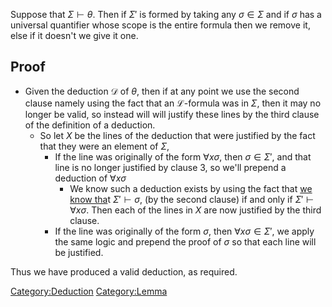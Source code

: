 Suppose that <math display="inline">\Sigma \vdash \theta</math>. Then if <math display="inline">\Sigma'</math> is formed by taking any <math display="inline">\sigma \in \Sigma</math> and if <math display="inline">\sigma</math> has a universal quantifier whose scope is the entire formula then we remove it, else if it doesn't we give it one.  

== Proof ==
*Given the deduction <math display="inline">\mathcal{D}</math> of <math display="inline">\theta</math>, then if at any point we use the second clause namely using the fact that an <math display="inline">\mathcal{L}</math>-formula was in <math display="inline">\Sigma</math>, then it may no longer be valid, so instead will will justify these lines by the third clause of the definition of a deduction.
**So let <math display="inline">X</math> be the lines of the deduction that were justified by the fact that they were an element of <math display="inline">\Sigma</math>,
*** If the line was originally of the form <math display="inline">\forall x \sigma</math>, then  <math display="inline">\sigma \in \Sigma'</math>, and that line is no longer justified by clause 3, so we'll prepend a deduction of <math display="inline">\forall x \sigma</math>
****We know such a deduction exists by using the fact that [[Equivalence of Removal of Universal Quantification|we know tha]]<nowiki/>t <math display="inline">\Sigma' \vdash \sigma</math>, (by the second clause) if and only if <math display="inline">\Sigma' \vdash \forall x \sigma</math>. Then each of the lines in <math display="inline">X</math> are now justified by the third clause.
***If the line was originally of the form <math display="inline">\sigma</math>, then <math display="inline">\forall x \sigma \in \Sigma'</math>, we apply the same logic  and prepend the proof of <math display="inline">\sigma</math> so that each line will be justified.

Thus we have produced a valid deduction, as required.
[[Category:Deduction]]
[[Category:Lemma]]